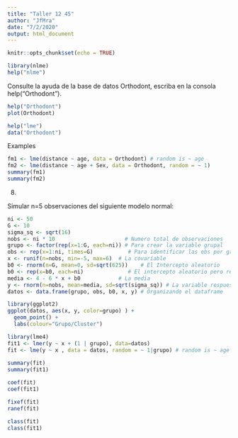 ---
title: "Taller 12 45"
author: "JfMra"
date: "7/2/2020"
output: html_document
---

```{r setup, include=FALSE}
knitr::opts_chunk$set(echo = TRUE)
```

```{r}
library(nlme)
help("nlme")
```

Consulte la ayuda de la base de datos Orthodont, escriba en la consola help("Orthodont").

```{r}
help("Orthodont")
plot(Orthodont)
```

```{r}
help("lme")
data("Orthodont")
```


Examples
```{r}
fm1 <- lme(distance ~ age, data = Orthodont) # random is ~ age
fm2 <- lme(distance ~ age + Sex, data = Orthodont, random = ~ 1)
summary(fm1)
summary(fm2)
```


8)


Simular n=5 observaciones del siguiente modelo normal:
```{r}
ni <- 50
G <- 10
sigma_sq <- sqrt(16)
nobs <- ni * 10                      # Numero total de observaciones
grupo <- factor(rep(x=1:G, each=ni)) # Para crear la variable grupal
obs <- rep(x=1:ni, times=G)           # Para identificar las obs por grupo
x <- runif(n=nobs, min=-5, max=6)  # La covariable
b0 <- rnorm(n=G, mean=0, sd=sqrt(625))    # El Intercepto aleatorio
b0 <- rep(x=b0, each=ni)              # El intercepto aleatorio pero repetido
media <- 4 - 6 * x + b0            # La media
y <- rnorm(n=nobs, mean=media, sd=sqrt(sigma_sq)) # La variable respuesta
datos <- data.frame(grupo, obs, b0, x, y) # Organizando el dataframe
```

```{r}
library(ggplot2)
ggplot(datos, aes(x, y, color=grupo) ) + 
  geom_point() + 
  labs(colour="Grupo/Cluster")
```

```{r}
library(lme4)
fit1 <- lmer(y ~ x + (1 | grupo), data=datos)
fit <- lme(y ~ x , data = datos, random = ~ 1|grupo) # random is ~ age 
  
summary(fit)
summary(fit1)
```

```{r}
coef(fit)
coef(fit1)
```
```{r}
fixef(fit)
ranef(fit)
```

```{r}
class(fit)
class(fit1)
```

